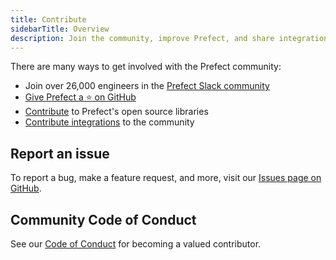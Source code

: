 ```yaml
---
title: Contribute
sidebarTitle: Overview
description: Join the community, improve Prefect, and share integrations
---
```


There are many ways to get involved with the Prefect community:

- Join over 26,000 engineers in the [Prefect Slack community](https://prefect.io/slack)
- [Give Prefect a ⭐️ on GitHub](https://github.com/PrefectHQ/prefect)
- [Contribute](/contribute/dev-contribute) to Prefect's open source libraries
- [Contribute integrations](/contribute/contribute-integrations) to the community

## Report an issue

To report a bug, make a feature request, and more, visit our [Issues page on GitHub](https://github.com/PrefectHQ/prefect/issues/new/choose).

## Community Code of Conduct

See our [Code of Conduct](/contribute/code-of-conduct) for becoming a valued contributor.